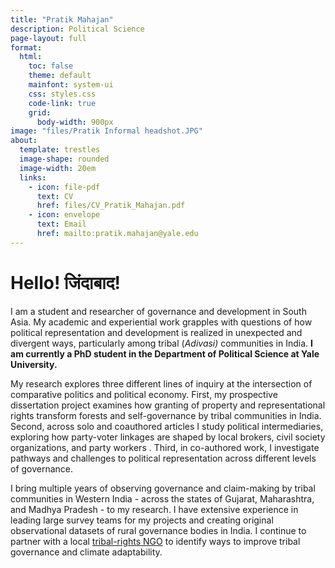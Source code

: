 ---
title: "Pratik Mahajan"
description: Political Science 
page-layout: full
format:
  html:
    toc: false
    theme: default
    mainfont: system-ui
    css: styles.css
    code-link: true
    grid:
      body-width: 900px
image: "files/Pratik Informal headshot.JPG"
about: 
  template: trestles
  image-shape: rounded
  image-width: 20em
  links:
    - icon: file-pdf
      text: CV
      href: files/CV_Pratik_Mahajan.pdf
    - icon: envelope
      text: Email
      href: mailto:pratik.mahajan@yale.edu
---

# Hello! जिंदाबाद!

I am a student and researcher of governance and development in South Asia. My academic and experiential work grapples with questions of how political representation and development is realized in unexpected and divergent ways, particularly among tribal (*Adivasi)* communities in India. **I am currently a PhD student in the Department of Political Science at Yale University.**

My research explores three different lines of inquiry at the intersection of comparative politics and political economy. First, my prospective dissertation project examines how granting of property and representational rights transform forests and self-governance by tribal communities in India. Second, across solo and coauthored articles I study political intermediaries, exploring how party-voter linkages are shaped by local brokers, civil society organizations, and party workers . Third, in co-authored work, I investigate pathways and challenges to political representation across different levels of governance.

I bring multiple years of observing governance and claim-making by tribal communities in Western India - across the states of Gujarat, Maharashtra, and Madhya Pradesh - to my research. I have extensive experience in leading large survey teams for my projects and creating original observational datasets of rural governance bodies in India. I continue to partner with a local [tribal-rights NGO](https://lsm-p.github.io/Loksamanway-Pratisthan/) to identify ways to improve tribal governance and climate adaptability.

